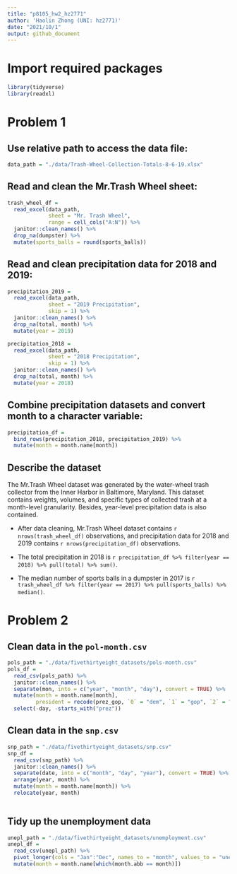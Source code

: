 ```yaml
---
title: "p8105_hw2_hz2771"
author: 'Haolin Zhong (UNI: hz2771)'
date: "2021/10/1"
output: github_document
---
```


# Import required packages

```r
library(tidyverse)
library(readxl)
```

# Problem 1

## Use relative path to access the data file:

```r
data_path = "./data/Trash-Wheel-Collection-Totals-8-6-19.xlsx"
```

## Read and clean the Mr.Trash Wheel sheet:

```r
trash_wheel_df = 
  read_excel(data_path, 
             sheet = "Mr. Trash Wheel",
             range = cell_cols("A:N")) %>% 
  janitor::clean_names() %>% 
  drop_na(dumpster) %>% 
  mutate(sports_balls = round(sports_balls))
```

## Read and clean precipitation data for 2018 and 2019:

```r
precipitation_2019 =
  read_excel(data_path,
             sheet = "2019 Precipitation",
             skip = 1) %>%
  janitor::clean_names() %>% 
  drop_na(total, month) %>% 
  mutate(year = 2019)

precipitation_2018 = 
  read_excel(data_path,
             sheet = "2018 Precipitation",
             skip = 1) %>% 
  janitor::clean_names() %>% 
  drop_na(total, month) %>% 
  mutate(year = 2018)
```

## Combine precipitation datasets and convert month to a character variable:

```r
precipitation_df = 
  bind_rows(precipitation_2018, precipitation_2019) %>% 
  mutate(month = month.name[month])
```

## Describe the dataset

The Mr.Trash Wheel dataset was generated by the water-wheel trash collector from 
the Inner Harbor in Baltimore, Maryland. This dataset contains weights, volumes,
and specific types of collected trash at a month-level granularity. Besides, 
year-level precipitation data is also contained.

- After data cleaning, Mr.Trash Wheel dataset contains `r nrows(trash_wheel_df)`
observations, and precipitation data for 2018 and 2019 contains 
`r nrows(precipitation_df)` observations.

- The total precipitation in 2018 is `r precipitation_df %>% filter(year == 2018) %>% pull(total) %>% sum()`.

- The median number of sports balls in a dumpster in 2017 is `r trash_wheel_df %>% filter(year == 2017) %>% pull(sports_balls) %>% median()`.


# Problem 2

## Clean data in the `pol-month.csv`

```r
pols_path = "./data/fivethirtyeight_datasets/pols-month.csv"
pols_df = 
  read_csv(pols_path) %>% 
  janitor::clean_names() %>% 
  separate(mon, into = c("year", "month", "day"), convert = TRUE) %>% 
  mutate(month = month.name[month],
         president = recode(prez_gop, `0` = "dem", `1` = "gop", `2` = "gop")) %>%
  select(-day, -starts_with("prez"))

```

## Clean data in the `snp.csv`

```r
snp_path = "./data/fivethirtyeight_datasets/snp.csv"
snp_df =
  read_csv(snp_path) %>% 
  janitor::clean_names() %>% 
  separate(date, into = c("month", "day", "year"), convert = TRUE) %>% 
  arrange(year, month) %>% 
  mutate(month = month.name[month]) %>% 
  relocate(year, month)
  
```

## Tidy up the unemployment data

```r
unepl_path = "./data/fivethirtyeight_datasets/unemployment.csv"
unepl_df = 
  read_csv(unepl_path) %>%
  pivot_longer(cols = "Jan":"Dec", names_to = "month", values_to = "unemployment_rate") %>% 
  mutate(month = month.name[which(month.abb == month)])


```




